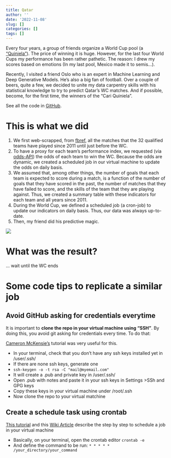 ```yaml
---
title: Qatar
author: ''
date: '2022-11-08'
slug: []
categories: []
tags: []
---
```


Every four years, a group of friends organize a World Cup pool (a ["Quiniela"](https://cariquiniela.com/inicio)). The price of winning it is huge. However, for the last four World Cups my performance has been rather pathetic. The reason: I drew my scores based on emotions (In my last pool, Mexico made it to semis...).

Recently, I visited a friend Oslo who is an expert in Machine Learning and Deep Generative Models. He's also a big fan of football. Over a couple of beers, quite a few, we decided to unite my data carpentry skills with his statistical knowledge to try to predict Qatar's WC matches. And if possible, become, for the first time, the winners of the "Cari Quiniela".

See all the code in [GitHub](https://github.com/araupontones/CariQuiniela).

# This is what we did

1. We first web-scrapped, from [fbref](https://fbref.com/en/), all the matches that the 32 qualified teams have played since 2011 until just before the WC. 
2. To have a proxy for each team's performance index, we requested (via [odds-API](https://the-odds-api.com/)) the odds of each team to win the WC. Because the odds are dynamic, we created a scheduled job in our virtual machine to update the odds on daily basis. 
3. We assumed that, among other things, the number of goals that each team is expected to score during a match, is a function of the number of goals that they have scored in the past, the number of matches that they have failed to score, and the skills of the team that they are playing against. Thus, we created a summary table with these indicators for each team and all years since 2011.
4. During the World Cup, we defined a scheduled job (a cron-job) to update our indicators on daily basis. Thus, our data was always up-to-date.
5. Then, my friend did his predictive magic.

![](https://media.tenor.com/t4HIrZDwx8AAAAAS/doc-brown-it-works.gif)

# What was the result?

... wait until the WC ends



# Some code tips to replicate a similar job

## Avoid GitHub asking for credentials everytime 

It is important to **clone the repo in your virtual machine using "SSH"**. By doing this, you avoid git asking for credentials every time. To do that:


[Cameron McKensie's]("https://www.theserverside.com/blog/Coffee-Talk-Java-News-Stories-and-Opinions/GitHub-SSH-Key-Setup-Config-Ubuntu-Linux"") tutorial was very useful for this.

* In your terminal, check that you don't have any ssh keys installed yet in /user/.ssh/
* If there are none ssh keys, generate one
* `ssh-keygen -o -t rsa -C "mail@myemail.com"`
* It will create a .pub and private key in /user/.ssh/
* Open .pub with notes and paste it in your ssh keys in Settings  >SSh and GPG keys  
* Copy these keys in your virtual machine under /root/.ssh 
* Now clone the repo to your virtual matchine 



## Create a schedule task using crontab

[This tutorial](https://phoenixnap.com/kb/set-up-cron-job-linux) and this [Wiki Article](https://en.wikipedia.org/wiki/Cron) describe the step by step to schedule a job in your virtual machine

* Basically, on your terminal, open the crontab editor `crontab -e`
* And define the command to be run: `* * * * * /your_directory/your_command`

